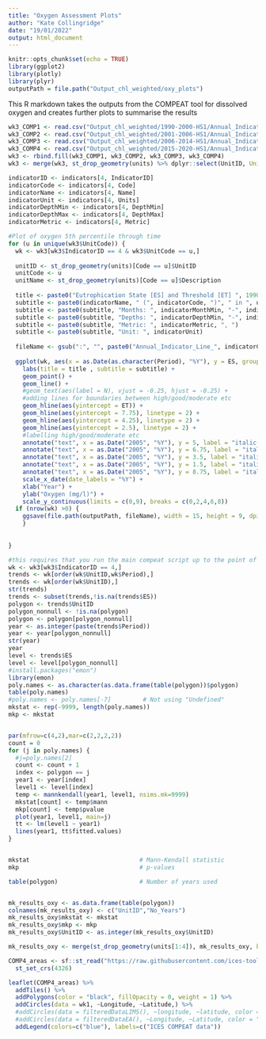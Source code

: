 ```yaml
---
title: "Oxygen Assessment Plots"
author: "Kate Collingridge"
date: "19/01/2022"
output: html_document
---
```


```r
knitr::opts_chunk$set(echo = TRUE)
library(ggplot2)
library(plotly)
library(plyr)
outputPath = file.path("Output_chl_weighted/oxy_plots")

```

This R markdown takes the outputs from the COMPEAT tool for dissolved oxygen and creates further plots to summarise the results

```r
wk3_COMP1 <- read.csv("Output_chl_weighted/1990-2000-HS1/Annual_Indicator.csv")
wk3_COMP2 <- read.csv("Output_chl_weighted/2001-2006-HS1/Annual_Indicator.csv")
wk3_COMP3 <- read.csv("Output_chl_weighted/2006-2014-HS1/Annual_Indicator.csv")
wk3_COMP4 <- read.csv("Output_chl_weighted/2015-2020-HS1/Annual_Indicator.csv")
wk3 <- rbind.fill(wk3_COMP1, wk3_COMP2, wk3_COMP3, wk3_COMP4)
wk3 <- merge(wk3, st_drop_geometry(units) %>% dplyr::select(UnitID, UnitCode = Code, UnitName = Description), by = c("UnitID"), all.x = TRUE)

indicatorID <- indicators[4, IndicatorID]
indicatorCode <- indicators[4, Code]
indicatorName <- indicators[4, Name]
indicatorUnit <- indicators[4, Units]
indicatorDepthMin <- indicators[4, DepthMin]
indicatorDepthMax <- indicators[4, DepthMax]
indicatorMetric <- indicators[4, Metric]


```


```r
#Plot of oxygen 5th percentile through time
for (u in unique(wk3$UnitCode)) {
  wk <- wk3[wk3$IndicatorID == 4 & wk3$UnitCode == u,]
  
  unitID <- st_drop_geometry(units)[Code == u]$UnitID
  unitCode <- u
  unitName <- st_drop_geometry(units)[Code == u]$Description
  
  title <- paste0("Eutrophication State [ES] and Threshold [ET] ", 1990, "-", 2020)
  subtitle <- paste0(indicatorName, " (", indicatorCode, ")", " in ", unitName, " (", unitCode, ")", "\n")
  subtitle <- paste0(subtitle, "Months: ", indicatorMonthMin, "-", indicatorMonthMax, ", ")
  subtitle <- paste0(subtitle, "Depths: ", indicatorDepthMin, "-", indicatorDepthMax, "m, ")
  subtitle <- paste0(subtitle, "Metric: ", indicatorMetric, ", ")
  subtitle <- paste0(subtitle, "Unit: ", indicatorUnit)
  
  fileName <- gsub(":", "", paste0("Annual_Indicator_Line_", indicatorCode, "_", unitCode, ".png"))
  
  ggplot(wk, aes(x = as.Date(as.character(Period), "%Y"), y = ES, group = UnitCode, color = UnitCode)) +
    labs(title = title , subtitle = subtitle) +
    geom_point() +
    geom_line() +
    #geom_text(aes(label = N), vjust = -0.25, hjust = -0.25) +
    #adding lines for boundaries between high/good/moderate etc
    geom_hline(aes(yintercept = ET)) +
    geom_hline(aes(yintercept = 7.75), linetype = 2) +
    geom_hline(aes(yintercept = 4.25), linetype = 2) +
    geom_hline(aes(yintercept = 2.5), linetype = 2) +
    #labelling high/good/moderate etc
    annotate("text", x = as.Date("2005", "%Y"), y = 5, label = "italic(Moderate)", parse = 2, size = 3.5, color = "grey") + 
    annotate("text", x = as.Date("2005", "%Y"), y = 6.75, label = "italic(Good)", parse = 2, size = 3.5, color = "grey") +
    annotate("text", x = as.Date("2005", "%Y"), y = 3.5, label = "italic(Poor)", parse = 2, size = 3.5, color = "grey") +
    annotate("text", x = as.Date("2005", "%Y"), y = 1.5, label = "italic(Bad)", parse = 2, size = 3.5, color = "grey") +
    annotate("text", x = as.Date("2005", "%Y"), y = 8.75, label = "italic(High)", parse = 2, size = 3.5, color = "grey") +
    scale_x_date(date_labels = "%Y") +
    xlab("Year") +
    ylab("Oxygen (mg/l)") +
    scale_y_continuous(limits = c(0,9), breaks = c(0,2,4,6,8))
  if (nrow(wk) >0) {
    ggsave(file.path(outputPath, fileName), width = 15, height = 9, dpi = 300)
    }
  
  
}

```

```r
#this requires that you run the main compeat script up to the point of generating wk3 first.
wk <- wk3[wk3$IndicatorID == 4,]
trends <- wk[order(wk$UnitID,wk$Period),]
trends <- wk[order(wk$UnitID),]
str(trends)
trends <- subset(trends,!is.na(trends$ES))
polygon <- trends$UnitID
polygon_nonnull <- !is.na(polygon)
polygon <- polygon[polygon_nonnull]
year <- as.integer(paste(trends$Period))
year <- year[polygon_nonnull]
str(year)
year
level <- trends$ES
level <- level[polygon_nonnull]
#install.packages("emon")
library(emon)
poly.names <- as.character(as.data.frame(table(polygon))$polygon)
table(poly.names)
#poly.names <- poly.names[-7]         # Not using "Undefined"
mkstat <- rep(-9999, length(poly.names))
mkp <- mkstat


par(mfrow=c(4,2),mar=c(2,2,2,2))
count = 0
for (j in poly.names) {
  #j=poly.names[2]
  count <- count + 1
  index <- polygon == j
  year1 <- year[index]
  level1 <- level[index]
  temp <- mannkendall(year1, level1, nsims.mk=9999)
  mkstat[count] <- temp$mann
  mkp[count] <- temp$pvalue
  plot(year1, level1, main=j)
  tt <- lm(level1 ~ year1)
  lines(year1, tt$fitted.values)
}


mkstat                               # Mann-Kendall statistic
mkp                                  # p-values

table(polygon)                       # Number of years used


mk_results_oxy <- as.data.frame(table(polygon))
colnames(mk_results_oxy) <- c("UnitID","No_Years")
mk_results_oxy$mkstat <- mkstat
mk_results_oxy$mkp <- mkp
mk_results_oxy$UnitID <- as.integer(mk_results_oxy$UnitID)

mk_results_oxy <- merge(st_drop_geometry(units[1:4]), mk_results_oxy, by = "UnitID")

```

```r
COMP4_areas <- sf::st_read("https://raw.githubusercontent.com/ices-tools-dev/COMPEAT/master/assessment_areas/COMP4_assessment_areas.csv") %>%
  st_set_crs(4326)

leaflet(COMP4_areas) %>%
  addTiles() %>%
  addPolygons(color = "black", fillOpacity = 0, weight = 1) %>%
  addCircles(data = wk1, ~Longitude, ~Latitude,) %>%
  #addCircles(data = filteredDataLIMS(), ~longitude, ~latitude, color = "green") %>%
  #addCircles(data = filteredDataEA(), ~Longitude, ~Latitude, color = "green") %>%
  addLegend(colors=c("blue"), labels=c("ICES COMPEAT data"))

```
